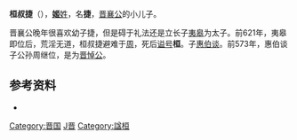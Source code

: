 {{Infobox 先秦人物
|名稱=桓叔捷
|姓=姬
|氏=
|名=捷
|字=
|别名=
|別字=
|諡號=桓
|時代=春秋時期
|國家=晉國
|身份=[[晋国|晋国]]公子
|官位=
|爵位=
|出生日期=
|出生地點=
|逝世日期=
|逝世地點=
|在位年代=
|父=[[晋襄公|晋襄公]]
|母=
|正妻=
|妾=
|夫=
|子女=
|太子=
|都城=
|居所=
|墓葬=
|著作=
}}
'''桓叔捷'''（{{bd|？||？||J}}），[[姬姓|'''姬'''姓]]，名'''捷'''，[[晋襄公|晋襄公]]的小儿子。

晋襄公晚年很喜欢幼子捷，但是碍于礼法还是立长子[[晋灵公|夷皋]]为太子。前621年，夷皋即位后，荒淫无道，桓叔捷避难于[[周|周]]，死后[[谥号|谥号]]'''桓'''。子[[惠伯谈|惠伯谈]]。前573年，惠伯谈子公孙周继位，是为[[晋悼公|晋悼公]]。

==参考资料==
*{{Wikisource history|史記|039|晉世家}}

[[Category:晋国|Category:晋国]]
[[Category:春秋人|J晋]]
[[Category:諡桓|Category:諡桓]]
